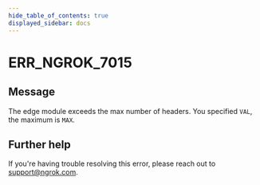 ```yaml
---
hide_table_of_contents: true
displayed_sidebar: docs
---
```



# ERR_NGROK_7015

## Message

The edge module exceeds the max number of headers. You specified `VAL`, the maximum is `MAX`.

<ErrorDetails error="err_ngrok_7015" />

## Further help

If you're having trouble resolving this error, please reach out to [support@ngrok.com](mailto:support@ngrok.com?subject=Help%20with%20ERR_NGROK_7015).
